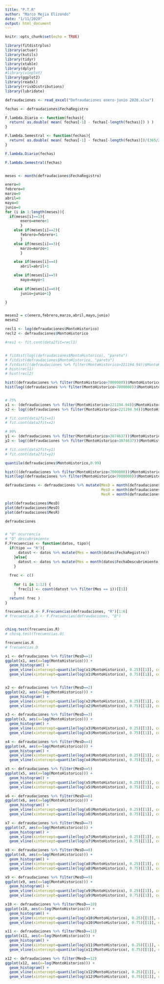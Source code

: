 ```yaml
---
title: "P.T.R"
author: "Marco Mejia Elizondo"
date: "1/11/2020"
output: html_document
---
```


```r
knitr::opts_chunk$set(echo = TRUE)
```

```r
library(fitdistrplus)
library(actuar)
library(kutils)
library(tidyr)
library(xtable)
library(dplyr)
#library(vioplot)
library(ggplot2)
library(readxl)
library(rriskDistributions)
library(lubridate)

defraudaciones <- read_excel("Defraudaciones enero-junio 2020.xlsx")
```


```r
fechas <- defraudaciones$FechaRegistro

F.lambda.Diario <- function(fechas){
  return( as.double( mean( fechas[-1] - fechas[-length(fechas)]) ) )
}

F.lambda.Semestral <- function(fechas){
  return( as.double( mean( fechas[-1] - fechas[-length(fechas)])/(365/2) ) )
}

F.lambda.Diario(fechas)

F.lambda.Semestral(fechas)


meses <- month(defraudaciones$FechaRegistro)

enero=0
febrero=0
marzo=0
abril=0
mayo=0
junio=0
for (i in 1:length(meses)){
  if(meses[i]==1){
       enero=enero+1
       }
    else if(meses[i]==2){
       febrero=febrero+1
       }
    else if(meses[i]==3){
       marzo=marzo+1
       }

    else if(meses[i]==4)
       abril=abril+1

    else if(meses[i]==5)
       mayo=mayo+1
       
    else if(meses[i]==6){
       junio=junio+1}

}


meses2 = c(enero,febrero,marzo,abril,mayo,junio)
meses2

```



```r

recl1 <- log(defraudaciones$MontoHistorico)
recl2 <- defraudaciones$MontoHistorico

#res1 <- fit.cont(data2fit=recl1)


# fitdist(log((defraudaciones$MontoHistorico), "pareto")
# fitdist(defraudaciones$MontoHistorico, "pareto")
# fitdist(((defraudaciones %>% filter(MontoHistorico>221194.94))$MontoHistorico), "pareto")
# hist(recl1)
# hist(recl2)

hist((defraudaciones %>% filter(MontoHistorico>7000000))$MontoHistorico)
hist(log((defraudaciones %>% filter(MontoHistorico>7000000))$MontoHistorico))


# 75%
x1 <- (defraudaciones %>% filter(MontoHistorico>221194.94))$MontoHistorico
x2 <- log((defraudaciones %>% filter(MontoHistorico>221194.94))$MontoHistorico)

# fit.cont(data2fit=x1)
# fit.cont(data2fit=x2)

# 99%
y1 <- (defraudaciones %>% filter(MontoHistorico>3074637))$MontoHistorico
y2 <- log((defraudaciones %>% filter(MontoHistorico>3074637))$MontoHistorico)

# fit.cont(data2fit=y1)
# fit.cont(data2fit=y2)
```

```r
quantile(defraudaciones$MontoHistorico,0.99)
```


```r
hist(((defraudaciones %>% filter(MontoHistorico<7000000))$MontoHistorico))
hist(log((defraudaciones %>% filter(MontoHistorico<7000000))$MontoHistorico))
```

```r
defraudaciones <- defraudaciones %>% mutate(MesD = month(defraudaciones$FechaDescubrimiento),
                                            MesO = month(defraudaciones$FechaOcurrencia),
                                            MesR = month(defraudaciones$FechaRegistro))

plot(defraudaciones$MesD)
plot(defraudaciones$MesO)
plot(defraudaciones$MesR)

defraudaciones


# "O" ocurrencia
# "D" descubrimiento
F.Frecuencias <- function(datos, tipo){
  if(tipo == "R"){
      datost <- datos %>% mutate(Mes = month(datos$FechaRegistro))
    }else{
      datost <- datos %>% mutate(Mes = month(datos$FechaDescubrimiento))
    }
  
  frec <- c()
  
    for (i in 1:12) {
      frec[i] <- count(datost %>% filter(Mes == i))[[1]]
    }
  return( frec )
}

frecuencias.R <- F.Frecuencias(defraudaciones, "R")[1:6]
# frecuencias.D <- F.Frecuencias(defraudaciones, "D")


chisq.test(frecuencias.R)
# chisq.test(frecuencias.O)

```


```r
frecuencias.R
# frecuencias.D
```


```r

x1 <- defraudaciones %>% filter(MesD==1)
ggplot(x1, aes(x=log(MontoHistorico))) +
  geom_histogram() +
  geom_vline(xintercept=quantile(log(x1$MontoHistorico), 0.25)[[1]], color="red") +
  geom_vline(xintercept=quantile(log(x1$MontoHistorico), 0.75)[[1]], color = "red")


x2 <- defraudaciones %>% filter(MesD==2)
ggplot(x2, aes(x=log(MontoHistorico))) +
  geom_histogram() +
  geom_vline(xintercept=quantile(log(x2$MontoHistorico), 0.25)[[1]], color="red") +
  geom_vline(xintercept=quantile(log(x2$MontoHistorico), 0.75)[[1]], color = "red")

x3 <- defraudaciones %>% filter(MesD==3)
ggplot(x3, aes(x=log(MontoHistorico))) +
  geom_histogram() +
  geom_vline(xintercept=quantile(log(x3$MontoHistorico), 0.25)[[1]], color="red") +
  geom_vline(xintercept=quantile(log(x3$MontoHistorico), 0.75)[[1]], color = "red")

x4 <- defraudaciones %>% filter(MesD==4)
ggplot(x4, aes(x=log(MontoHistorico))) +
  geom_histogram() +
  geom_vline(xintercept=quantile(log(x4$MontoHistorico), 0.25)[[1]], color="red") +
  geom_vline(xintercept=quantile(log(x4$MontoHistorico), 0.75)[[1]], color = "red")

x5 <- defraudaciones %>% filter(MesD==5)
ggplot(x5, aes(x=log(MontoHistorico))) +
  geom_histogram() +
  geom_vline(xintercept=quantile(log(x5$MontoHistorico), 0.25)[[1]], color="red") +
  geom_vline(xintercept=quantile(log(x5$MontoHistorico), 0.75)[[1]], color = "red")

x6 <- defraudaciones %>% filter(MesD==6)
ggplot(x6, aes(x=log(MontoHistorico))) +
  geom_histogram() +
  geom_vline(xintercept=quantile(log(x6$MontoHistorico), 0.25)[[1]], color="red") +
  geom_vline(xintercept=quantile(log(x6$MontoHistorico), 0.75)[[1]], color = "red")

x7 <- defraudaciones %>% filter(MesD==7)
ggplot(x7, aes(x=log(MontoHistorico))) +
  geom_histogram() +
  geom_vline(xintercept=quantile(log(x7$MontoHistorico), 0.25)[[1]], color="red") +
  geom_vline(xintercept=quantile(log(x7$MontoHistorico), 0.75)[[1]], color = "red")

x8 <- defraudaciones %>% filter(MesD==8)
ggplot(x8, aes(x=log(MontoHistorico))) +
  geom_histogram() +
  geom_vline(xintercept=quantile(log(x8$MontoHistorico), 0.25)[[1]], color="red") +
  geom_vline(xintercept=quantile(log(x8$MontoHistorico), 0.75)[[1]], color = "red")

x9 <- defraudaciones %>% filter(MesD==9)
ggplot(x9, aes(x=log(MontoHistorico))) +
  geom_histogram() +
  geom_vline(xintercept=quantile(log(x9$MontoHistorico), 0.25)[[1]], color="red") +
  geom_vline(xintercept=quantile(log(x9$MontoHistorico), 0.75)[[1]], color = "red")

x10 <- defraudaciones %>% filter(MesD==10)
ggplot(x10, aes(x=log(MontoHistorico))) +
  geom_histogram() +
  geom_vline(xintercept=quantile(log(x10$MontoHistorico), 0.25)[[1]], color="red") +
  geom_vline(xintercept=quantile(log(x10$MontoHistorico), 0.75)[[1]], color = "red")

x11 <- defraudaciones %>% filter(MesD==11)
ggplot(x11, aes(x=log(MontoHistorico))) +
  geom_histogram() +
  geom_vline(xintercept=quantile(log(x11$MontoHistorico), 0.25)[[1]], color="red") +
  geom_vline(xintercept=quantile(log(x11$MontoHistorico), 0.75)[[1]], color = "red")

x12 <- defraudaciones %>% filter(MesD==12)
ggplot(x12, aes(x=log(MontoHistorico))) +
  geom_histogram() +
  geom_vline(xintercept=quantile(log(x12$MontoHistorico), 0.25)[[1]], color="red") +
  geom_vline(xintercept=quantile(log(x12$MontoHistorico), 0.75)[[1]], color = "red")



```

